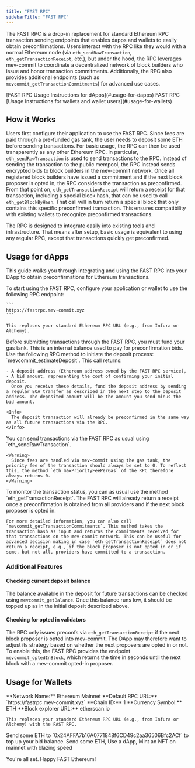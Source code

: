 ```yaml
---
title: "FAST RPC"
sidebarTitle: "FAST RPC"
---
```


The FAST RPC is a drop-in replacement for standard Ethereum RPC transaction sending endpoints that enables dapps and wallets to easily obtain preconfirmations. Users interact with the RPC like they would with a normal Ethereum node (via `eth_sendRawTransaction`, `eth_getTransactionReceipt`, etc.), but under the hood, the RPC leverages mev-commit to coordinate a decentralized network of block builders who issue and honor transaction commitments. Additionally, the RPC also provides additional endpoints (such as `mevcommit_getTransactionCommitments`) for advanced use cases.

<Columns cols={2}>
  <Card title="For dApps" icon="panel-left-close">
    [FAST RPC Usage Instructions for dApps](#usage-for-dapps)
  </Card>
  <Card title="For Wallets" icon="panel-right-close">
    FAST RPC [Usage Instructions for wallets and wallet users](#usage-for-wallets)
  </Card>
</Columns>

## How it Works

Users first configure their application to use the FAST RPC. Since fees are paid through a pre-funded gas tank, the user needs to deposit some ETH before sending transactions. For basic usage, the RPC can then be used transparently as any other Ethereum RPC. In particular, `eth_sendRawTransaction` is used to send transactions to the RPC. Instead of sending the transaction to the public mempool, the RPC instead sends encrypted bids to block builders in the mev-commit network. Once all registered block builders have issued a commitment and if the next block proposer is opted in, the RPC considers the transaction as preconfirmed. From that point on, `eth_getTransactionReceipt` will return a receipt for that transaction, including a special block hash, that can be used to call `eth_getBlockByHash`. That call will in turn return a special block that only contains this specific preconfirmed transaction. This ensures compatibility with existing wallets to recognize preconfirmed transactions.

The RPC is designed to integrate easily into existing tools and infrastructure. That means after setup, basic usage is equivalent to using any regular RPC, except that transactions quickly get preconfirmed.

## Usage for dApps
This guide walks you through integrating and using the FAST RPC into your DApp to obtain preconfirmations for Ethereum transactions.

<Steps>
  <Step title="Point your application to the FAST RPC">
    To start using the FAST RPC, configure your application or wallet to use the following RPC endpoint:

    ```
    https://fastrpc.mev-commit.xyz
    ```

    This replaces your standard Ethereum RPC URL (e.g., from Infura or Alchemy).
  </Step>
  <Step title="Deposit funds in the gas tank">
    Before submitting transactions through the FAST RPC, you must fund your gas tank. This is an internal balance used to pay for preconfirmation bids. Use the following RPC method to initiate the deposit process: `mevcommit_estimateDeposit`. This call returns:

    - A deposit address (Ethereum address owned by the FAST RPC service),
    - A bid amount, representing the cost of confirming your initial deposit.
      Once you receive these details, fund the deposit address by sending a regular EOA transfer as described in the next step to the deposit address. The deposited amount will be the amount you send minus the bid amount.

    <Info>
      The deposit transaction will already be preconfirmed in the same way as all future transactions via the RPC.
    </Info>
  </Step>
  <Step title="Submit transactions">
    You can send transactions via the FAST RPC as usual using `eth_sendRawTransaction`.

    <Warning>
      Since fees are handled via mev-commit using the gas tank, the priority fee of the transaction should always be set to 0. To reflect this, the method `eth_maxPriorityFeePerGas` of the RPC therefore always returns 0.
    </Warning>
  </Step>
  <Step title="Monitor preconf status">
    To monitor the transaction status, you can as usual use the method `eth_getTransactionReceipt`. The FAST RPC will already return a receipt once a preconfirmation is obtained from all providers and if the next block proposer is opted in.

    For more detailed information, you can also call `mevcommit_getTransactionCommitments`. This method takes the transaction hash as input and returns the commitments received for that transactions on the mev-commit network. This can be useful for advanced decision making in case `eth_getTransactionReceipt` does not return a receipt, e.g., if the block proposer is not opted in or if some, but not all, providers have committed to a transaction.
  </Step>
</Steps>

### Additional Features

#### Checking current deposit balance

The balance available in the deposit for future transactions can be checked using `mevcommit_getBalance`. Once this balance runs low, it should be topped up as in the initial deposit described above.

#### Checking for opted in validators

The RPC only issues preconfs via `eth_getTransactionReceipt` if the next block proposer is opted into mev-commit. The DApp may therefore want to adjust its strategy based on whether the next proposers are opted in or not. To enable this, the FAST RPC provides the endpoint `mevcommit_optedInBlock`, which returns the time in seconds until the next block with a mev-commit opted-in proposer.

## Usage for Wallets

<Steps>
  <Step title="Go to your wallet's "Add Custom RPC" screen and add the following details:">
    **Network Name:** Ethereum Mainnet
    **Default RPC URL:** `https://fastrpc.mev-commit.xyz`
    **Chain ID:** 1
    **Currency Symbol:** ETH
    **Block explorer URL:** etherscan.io
    
    This replaces your standard Ethereum RPC URL (e.g., from Infura or Alchemy) with the FAST RPC.
  </Step>
  <Step title="Deposit funds in the gas tank">
    Send some ETH to `0x24AFFA7b16A0771848f6CD49c2aa36506Bfc2ACf` to top up your bid balance.
 </Step>
  <Step title="Make a transaction!">
    Send some ETH, Use a dApp, Mint an NFT on mainnet with blazing speed
  </Step>
</Steps>

You're all set. Happy FAST Ethereum!


